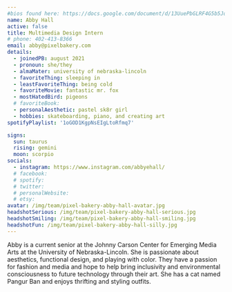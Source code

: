 ```yaml
---
#bios found here: https://docs.google.com/document/d/13UuePbGLRF4G5b5JoEe2Vua3NukZ1-QwRW4Oisnd8lI/edit#
name: Abby Hall
active: false
title: Multimedia Design Intern
# phone: 402-413-8366
email: abby@pixelbakery.com
details:
  - joinedPB: august 2021
  - pronoun: she/they
  - almaMater: university of nebraska-lincoln
  - favoriteThing: sleeping in
  - leastFavoriteThing: being cold
  - favoriteMovie: fantastic mr. fox
  - mostHatedBird: pigeons
  # favoriteBook:
  - personalAesthetic: pastel sk8r girl
  - hobbies: skateboarding, piano, and creating art
spotifyPlaylist: '1oGOD1KgpNsEIgLtoRfmq7'

signs:
  sun: taurus
  rising: gemini
  moon: scorpio
socials:
  - instagram: https://www.instagram.com/abbyehall/
  # facebook:
  # spotify:
  # twitter:
  # personalWebsite:
  # etsy:
avatar: /img/team/pixel-bakery-abby-hall-avatar.jpg
headshotSerious: /img/team/pixel-bakery-abby-hall-serious.jpg
headshotSmiling: /img/team/pixel-bakery-abby-hall-smiling.jpg
headshotFun: /img/team/pixel-bakery-abby-hall-silly.jpg
---
```


Abby is a current senior at the Johnny Carson Center for Emerging Media Arts at the University of Nebraska-Lincoln. She is passionate about aesthetics, functional design, and playing with color. They have a passion for fashion and media and hope to help bring inclusivity and environmental consciousness to future technology through their art. She has a cat named Pangur Ban and enjoys thrifting and styling outfits.
